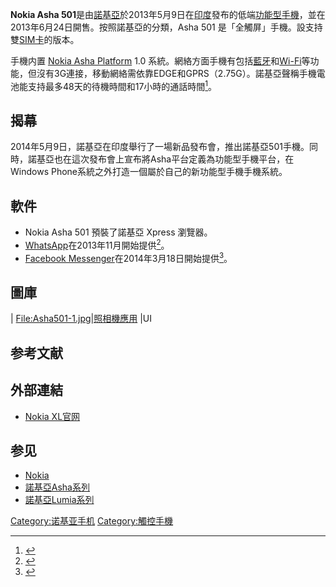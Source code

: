 {{NoteTA
|G1=IT
}}
{{Infobox Mobile
|image = Nokia Asha 501.jpg
|imagesize = 200px
|caption =
|manufacturer = [[Nokia|Nokia]]
|released =2013年5月9日
|available =2013年6月24日
|series =
|related =
|predecessor =
|successor =
|status =
|form =
|size = 10.9 x 141.4 x 77.7 mm
|weight = 约98克
|networks = WCDMA、GSM
|os = [[Nokia_OS|Nokia OS]][[S40|S40]]
|cpu =  
|screen = 3" [[AMOLED|AMOLED]] ([[RGB|RGB]]) （480×800 px IPS WVGA）
|exterior_screen =
|input =
|interior_memory =
|memory = 
|memory_card = 内置4GB，最高支持32GB microSD
|connectivity =
|battery = 1200 mAh
|camera  = 3.2MP
|2nd_camera = 
|ringtone =
|music =
}}

'''Nokia Asha 501'''是由[[諾基亞|諾基亞]]於2013年5月9日在[[印度|印度]]發布的低端[[功能型手機|功能型手機]]，並在2013年6月24日開售。按照諾基亞的分類，Asha 501 是「全觸屏」手機。設支持雙[[SIM卡|SIM卡]]的版本。

手機内置 [[Nokia_Asha_Platform|Nokia Asha Platform]] 1.0 系統。網絡方面手機有包括[[藍牙|藍牙]]和[[Wi-Fi|Wi-Fi]]等功能，但沒有3G連接，移動網絡需依靠EDGE和GPRS（2.75G）。諾基亞聲稱手機電池能支持最多48天的待機時間和17小時的通話時間<ref>{{cite web|url=http://www.telegraph.co.uk/technology/nokia/10046210/Nokia-Asha-501-the-smartest-featurephone.html|title=Nokia Asha 501: the smartest featurephone|author=Matt Warman|date=2013-05-09|accessdate=2015-03-09|archive-date=2015-04-02|archive-url=https://web.archive.org/web/20150402103150/http://www.telegraph.co.uk/technology/nokia/10046210/Nokia-Asha-501-the-smartest-featurephone.html|dead-url=no}}</ref>。

== 揭幕 ==
2014年5月9日，諾基亞在印度舉行了一場新品發布會，推出諾基亞501手機。同時，諾基亞也在這次發布會上宣布將Asha平台定義為功能型手機平台，在Windows Phone系統之外打造一個屬於自己的新功能型手機手機系統。

== 軟件 ==
*Nokia Asha 501 預裝了諾基亞 Xpress 瀏覽器。
*[[WhatsApp|WhatsApp]]在2013年11月開始提供<ref>{{cite web|url=http://gadgets.ndtv.com/mobiles/news/nokia-asha-501-gets-software-update-brings-whatsapp-and-more-449048|title=Nokia Asha 501 gets software update, brings WhatsApp and more|author=Ketan Pratap|date=2013-11-21|accessdate=2015-03-09|archive-date=2015-02-24|archive-url=https://web.archive.org/web/20150224215654/http://gadgets.ndtv.com/mobiles/news/nokia-asha-501-gets-software-update-brings-whatsapp-and-more-449048|dead-url=no}}</ref>。
*[[Facebook|Facebook Messenger]]在2014年3月18日開始提供<ref>{{cite web|url=http://www.techmesto.com/facebook-messenger-available-nokia-asha-5xx/|title=Facebook Messenger now Available for Nokia Asha 5xx Devices|author=Saif|date=2014-03-18|accessdate=2015-03-09|archive-date=2015-03-19|archive-url=https://web.archive.org/web/20150319193155/http://www.techmesto.com/facebook-messenger-available-nokia-asha-5xx/|dead-url=no}}</ref>。

==圖庫==
<gallery>|
File:Asha501-1.jpg|照相機應用
|UI
</gallery>

== 参考文献 ==
{{reflist}}

== 外部連結 ==
* [http://www.nokia.com/cn-zh/phones/phone/nokia-xl/ Nokia XL官网]{{Wayback|url=http://www.nokia.com/cn-zh/phones/phone/nokia-xl/ |date=20140808072217 }}

== 参见 ==
* [[Nokia|Nokia]]
* [[諾基亞Asha系列|諾基亞Asha系列]]
* [[諾基亞Lumia系列|諾基亞Lumia系列]]

{{NOKIANseriesphones}}

[[Category:诺基亚手机|Category:诺基亚手机]]
[[Category:觸控手機|Category:觸控手機]]